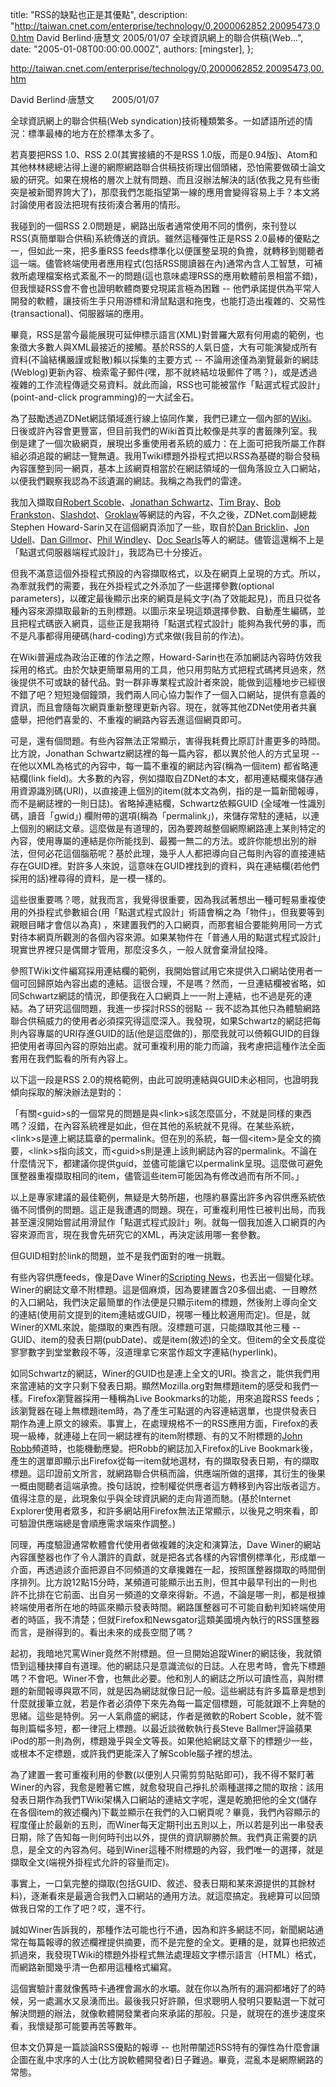 
  title: "RSS的缺點也正是其優點",
  description: "http://taiwan.cnet.com/enterprise/technology/0,2000062852,20095473,00.htm David Berlind‧唐慧文 2005/01/07 全球資訊網上的聯合供稿(Web...",
  date: "2005-01-08T00:00:00.000Z",
  authors: [mingster],
};

<p><span><a href="http://taiwan.cnet.com/enterprise/technology/0,2000062852,20095473,00.htm" target="_blank">http://taiwan.cnet.com/enterprise/technology/0,2000062852,20095473,00.htm</a><br /><!--short header graphic end--><!--short header graphic end--><!--short header graphic end--><!-- story headline start -->
<p>David Berlind‧唐慧文　　2005/01/07</p>
<p></span></p>
<p>全球資訊網上的聯合供稿(Web syndication)技術種類繁多。一如諺語所述的情況：標準最棒的地方在於標準太多了。
<p>若真要把RSS 1.0、RSS 2.0(其實接續的不是RSS 1.0版，而是0.94版)、Atom和其他林林總總沾得上邊的網際網路聯合供稿技術理出個頭緒，恐怕需要做碩士論文級的研究。如果在規格的層次上就有問題、而且沒辦法解決的話(依我之見有些衝突是被新聞界誇大了)，那麼我們怎能指望第一線的應用會變得容易上手？本文將討論使用者設法把現有技術湊合著用的情形。
<p>我碰到的一個RSS 2.0問題是，網路出版者通常使用不同的慣例，來刊登以RSS(真簡單聯合供稿)系統傳送的資訊。雖然這種彈性正是RSS 2.0最棒的優點之一，但如此一來，把多重RSS feeds標準化以便匯整呈現的負擔，就轉移到閱聽者這一端。儘管終端使用者應用程式(包括RSS閱讀器在內)通常內含人工智慧，可補救所處理檔案格式紊亂不一的問題(這也意味處理RSS的應用軟體前景相當不錯)，但我懷疑RSS會不會也證明軟體商要兌現諾言極為困難 -- 他們承諾提供為平常人開發的軟體，讓技術生手只用游標和滑鼠點選和拖曳，也能打造出複雜的、交易性(transactional)、伺服器端的應用。
<p>畢竟，RSS是當今最能展現可延伸標示語言(XML)對普羅大眾有何用處的範例，也象徵大多數人與XML最接近的接觸。基於RSS的人氣日盛，大有可能演變成所有資料(不論結構嚴謹或鬆散)賴以採集的主要方式 -- 不論用途僅為瀏覽最新的網誌(Weblog)更新內容、檢索電子郵件(嘿，那不就終結垃圾郵件了嗎？)，或是透過複雜的工作流程傳遞交易資料。就此而論，RSS也可能被當作「點選式程式設計」(point-and-click programming)的一大試金石。
<p>為了鼓勵透過ZDNet網誌領域進行線上協同作業，我們已建立一個內部的<a href="http://en.wikipedia.org/wiki/TWiki" target="_blank">Wiki</a>。日後或許內容會更豐富，但目前我們的Wiki首頁比較像是共享的書籤陳列室。我倒是建了一個次級網頁，展現出多重使用者系統的威力：在上面可把我所屬工作群組必須追蹤的網誌一覽無遺。我用Twiki標題外掛程式把以RSS為基礎的聯合發稿內容匯整到同一網頁，基本上該網頁相當於在網誌領域的一個角落設立入口網站，以便我們觀察我認為不該遺漏的網誌。我稱之為我們的雷達。
<p>我加入擷取自<a href="http://radio.weblogs.com/0001011/" target="_blank">Robert Scoble</a>、<a href="http://blogs.sun.com/roller/page/jonathan" target="_blank">Jonathan Schwartz</a>、<a href="http://www.tbray.org/ongoing/" target="_blank">Tim Bray</a>、<a href="http://www.satn.org/" target="_blank">Bob Frankston</a>、<a href="http://slashdot.org/" target="_blank">Slashdot</a>、<a href="http://www.groklaw.net/" target="_blank">Groklaw</a>等網誌的內容，不久之後，ZDNet.com副總裁Stephen Howard-Sarin又在這個網頁添加了一些，取自於<a href="http://danbricklin.com/log/" target="_blank">Dan Bricklin</a>、<a href="http://weblog.infoworld.com/udell/" target="_blank">Jon Udell</a>、<a href="http://weblog.siliconvalley.com/column/dangillmor/" target="_blank">Dan Gillmor</a>、<a href="http://www.windley.com/" target="_blank">Phil Windley</a>、<a href="http://garage.docsearls.com/" target="_blank">Doc Searls</a>等人的網誌。儘管這還稱不上是「點選式伺服器端程式設計」，我認為已十分接近。
<p>但我不滿意這個外掛程式預設的內容擷取格式，以及在網頁上呈現的方式。所以，為牽就我們的需要，我在外掛程式之外添加了一些選擇參數(optional parameters)，以確定最後顯示出來的網頁是純文字(為了效能起見)，而且只從各種內容來源擷取最新的五則標題。以圖示來呈現這類選擇參數、自動產生編碼，並且把程式碼嵌入網頁，這些正是我期待「點選式程式設計」能夠為我代勞的事，而不是凡事都得用硬碼(hard-coding)方式來做(我目前的作法)。
<p>在Wiki普遍成為政治正確的作法之際，Howard-Sarin也在添加網誌內容時仿效我採用的格式。由於欠缺更簡單易用的工具，他只用剪貼方式把程式碼拷貝過來，然後提供不可或缺的替代品。對一群非專業程式設計者來說，能做到這種地步已經很不錯了吧？短短幾個鐘頭，我們兩人同心協力製作了一個入口網站，提供有意義的資訊，而且會隨每次網頁重新整理更新內容。現在，就等其他ZDNet使用者共襄盛舉，把他們喜愛的、不重複的網路內容丟進這個網頁即可。
<p>可是，還有個問題。有些內容無法正常顯示，害得我耗費比原訂計畫更多的時間。比方說，Jonathan Schwartz網誌裡的每一篇內容，都以異於他人的方式呈現 -- 在他以XML為格式的內容中，每一篇不重複的網誌內容(稱為一個item) 都省略連結欄(link field)。大多數的內容，例如擷取自ZDNet的本文，都用連結欄來儲存通用資源識別碼(URI)，以直接連上個別的item(就本文為例，指的是一篇新聞報導，而不是網誌裡的一則日誌)。省略掉連結欄，Schwartz依賴GUID (全域唯一性識別碼，讀音「gwid」) 欄附帶的選項(稱為「permalink」)，來儲存常駐的連結，以連上個別的網誌文章。這麼做是有道理的，因為要跨越整個網際網路連上某則特定的內容，使用專屬的連結是你所能找到、最獨一無二的方法。或許你能想出別的辦法，但何必花這個腦筋呢？基於此理，幾乎人人都把導向自己每則內容的直接連結存在GUID裡。對許多人來說，這意味在GUID裡找到的資料，與在連結欄(若他們採用的話)裡尋得的資料，是一模一樣的。
<p>這些很重要嗎？嗯，就我而言，我覺得很重要，因為我試著想出一種可輕易重複使用的外掛程式參數組合(用「點選式程式設計」術語會稱之為「物件」，但我要等到親眼目睹才會信以為真) ，來建置我們的入口網頁，而那套組合要能夠用同一方式對待本網頁所觀測的各個內容來源。如果某物件在「普通人用的點選式程式設計」現實世界裡只是偶爾才管用，那麼沒多久，一般人就會棄滑鼠投降。
<p>參照TWiki文件編寫採用連結欄的範例，我開始嘗試用它來提供入口網站使用者一個可回歸原始內容出處的連結。這很合理，不是嗎？然而，一旦連結欄被省略，如同Schwartz網誌的情況，即便我在入口網頁上一一附上連結，也不過是死的連結。為了研究這個問題，我進一步探討RSS的弱點 -- 我不認為其他只為體驗網路聯合供稿威力的使用者必須探究得這麼深入。我發現，如果Schwartz的網誌把每則內容專屬的URI存進GUID的話(他是這麼做的)，那麼我就可以倚賴GUID的目錄把使用者導回內容的原始出處。就可重複利用的能力而論，我考慮把這種作法全面套用在我們監看的所有內容上。
<p>以下這一段是RSS 2.0的規格範例，由此可說明連結與GUID未必相同，也證明我傾向採取的解決辦法是對的：
<p>「有關&lt;guid&gt;s的一個常見的問題是與&lt;link&gt;s該怎麼區分，不就是同樣的東西嗎？沒錯，在內容系統裡是如此，但在其他的系統就不見得。在某些系統，&lt;link&gt;s是連上網誌篇章的permalink。但在別的系統，每一個&lt;item&gt;是全文的摘要，&lt;link&gt;s指向該文，而&lt;guid&gt;s則是連上該則網誌內容的permalink。不論在什麼情況下，都建議你提供guid，並儘可能讓它以permalink呈現。這麼做可避免匯整器重複擷取相同的item，儘管這些item可能因為有修改過而有所不同。」
<p>以上是專家建議的最佳範例，無疑是大勢所趨，也隱約暴露出許多內容供應系統依循不同慣例的問題。這正是我遭遇的問題。現在，可重複利用性已被判出局，而我甚至還沒開始嘗試用滑鼠作「點選式程式設計」咧。就每一個我加進入口網頁的內容來源而言，現在我會先研究它的XML，再決定該用哪一套參數。
<p>但GUID相對於link的問題，並不是我們面對的唯一挑戰。
<p>有些內容供應feeds，像是Dave Winer的<a href="http://www.scripting.com/rss.xml" target="_blank">Scripting News</a>，也丟出一個變化球。Winer的網誌文章不附標題。這是個麻煩，因為要建置含20多個出處、一目瞭然的入口網站，我們決定最簡單的作法便是只顯示item的標題，然後附上導向全文的連結(使用前文提到的item連結或GUID，視哪一種比較適用而定)。但是，就Winer的XML來說，能擷取的東西有限。沒標題可選，只能擷取其他三種 -- GUID、item的發表日期(pubDate)、或是item(敘述)的全文。但item的全文長度從寥寥數字到堂堂數段不等，沒道理拿它來當作超文字連結(hyperlink)。
<p>如同Schwartz的網誌，Winer的GUID也是連上全文的URI。換言之，能供我們用來當連結的文字只剩下發表日期。顯然Mozilla.org對無標題item的感受和我們一樣。Firefox瀏覽器採用一種稱為Live Bookmarks的功能，用來追蹤RSS feeds；該瀏覽器在碰上無標題item時，為了產生可點選的內容連結選單，也提供發表日期作為連上原文的線索。事實上，在處理規格不一的RSS應用方面，Firefox的表現一級棒，就連碰上在同一網誌裡有的item附標題、有的又不附標題的<a href="http://jrobb.mindplex.org/" target="_blank">John Robb</a>頻道時，也能機動應變。把Robb的網誌加入Firefox的Live Bookmark後，產生的選單即顯示出Firefox從每一item就地選材，有的擷取發表日期，有的擷取標題。這印證前文所言，就網路聯合供稿而論，供應端所做的選擇，其衍生的後果一概由閱聽者這端承擔。換句話說，控制權從供應者這方轉移到內容出版者這方。值得注意的是，此現象似乎與全球資訊網的走向背道而馳。(基於Internet Explorer使用者眾多，和許多網站用Firefox無法正常顯示，以後見之明來看，即可驗證供應端總是會順應需求端來作調整。)
<p>同理，再度驗證通常軟體會代使用者做複雜的決定和演算法，Dave Winer的網站內容匯整器也作了令人讚許的貢獻，就是把各式各樣的內容慣例標準化，形成單一介面，再透過該介面把源自不同頻道的文章攙雜在一起，按照匯整器擷取的時間倒序排列。比方說12點15分時，某頻道可能顯示出五則，但其中最早刊出的一則也許不比排在它前面、出自另一頻道的文章來得新。不過，不論是哪一則，都是根據終端使用者所在地的時區來顯示發表時間。網路匯整器可不可能自動判知終端使用者的時區，我不清楚；但就Firefox和Newsgator這類美國境內執行的RSS匯整器而言，是辦得到的。看出未來的成長空間了嗎？
<p>起初，我暗地咒罵Winer竟然不附標題。但一旦開始追蹤Winer的網誌後，我就領悟到這種抉擇自有道理。他的網誌只是意識流似的日誌。人在思考時，會先下標題嗎？不會吧。Winer不會，也無此必要。他和別人的網誌之所以可讀性高，與附標題的新聞報導與眾不同，就是因為網誌就像日記一般。這些網誌有許多篇章是想到什麼就援筆立就，若是作者必須停下來先為每一篇定個標題，可能就跟不上奔馳的思緒。這些是特例。另一人氣鼎盛的網誌，作者是微軟的Robert Scoble，就不管每則篇幅多短，都一律冠上標題。以最近談微軟執行長Steve Ballmer評論蘋果iPod的那一則為例，標題幾乎與全文等長。如果他給網誌文章下的標題少一些，或根本不定標題，或許我們更能深入了解Scoble腦子裡的想法。
<p>為了建置一套可重複利用的參數(以便別人只需剪剪貼貼即可)，我不得不緊盯著Winer的內容，我愈是瞪著它瞧，就愈發現自己掙扎於兩種選擇之間的取捨：該用發表日期作為我們TWiki架構入口網站的連結文字呢，還是乾脆把他的全文(儲存在各個item的敘述欄內)下載並顯示在我們的入口網頁呢？畢竟，我們內容顯示的程度僅止於最新的五則，而Winer每天定期刊出五則以上，所以若是列出一串發表日期，除了告知每一則何時刊出以外，提供的資訊聊勝於無。我們真正需要的訊息，是全文的內容為何。碰到Winer這種不附標題的內容，我們唯一的選擇，就是擷取全文(端視外掛程式允許的容量而定)。
<p>事實上，一口氣完整的擷取(包括GUID、敘述、發表日期和某來源提供的其餘材料)，逐漸看來是最適合我們入口網站的通用方法。就這麼搞定。我總算可以回頭做我日常的工作了吧？哎，還不行。
<p>誠如Winer告訴我的，那種作法可能也行不通，因為和許多網誌不同，新聞網站通常在每篇報導的敘述欄裡提供摘要，而不是完整的全文。更糟的是，就算也把敘述抓過來，我發現TWiki的標題外掛程式無法處理超文字標示語言（HTML）格式，而網路新聞幾乎清一色都用這種格式編寫。
<p>這個實驗計畫就像舊時卡通裡會漏水的水壩。就在你以為所有的漏洞都堵好了的時候，另一處漏水又泉湧而出。最後我只好許願，但求聰明人發明只要點選一下就可解決問題的辦法，就像軟體開發業者向來承諾的那般。只是，就現在的進步速度來看，我懷疑那可能要再苦等數年。
<p>但本文仍算是一篇談論RSS優點的報導 -- 也附帶闡述RSS特有的彈性為什麼會讓企圖在亂中求序的人士(比方說軟體開發者)日子難過。畢竟，混亂本是網際網路的常態。</p></p></p></p></p></p></p></p></p></p></p></p></p>
